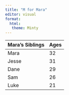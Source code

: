 ```yaml
---
title: "M for Mara"
editor: visual
format:
  html:
   theme: Minty
---
```


| Mara's Siblings | Ages |
|-----------------|------|
| Mara            | 32   |
| Jesse           | 31   |
| Dane            | 29   |
| Sam             | 26   |
| Luke            | 21   |
